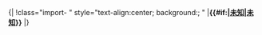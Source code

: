 <noinclude>{|
!</noinclude>class="import- {{{class|}}}" style="text-align:center; background:{{importancecol|unknown}}; {{{style|}}}" |'''{{#if:{{{category|}}}|[[:{{{category}}}|未知]]|[[:Category:未知重要度条目|未知]]}}'''<noinclude>
|}
{{Documentation|Template:Grading scheme/doc/importance}}
</noinclude>